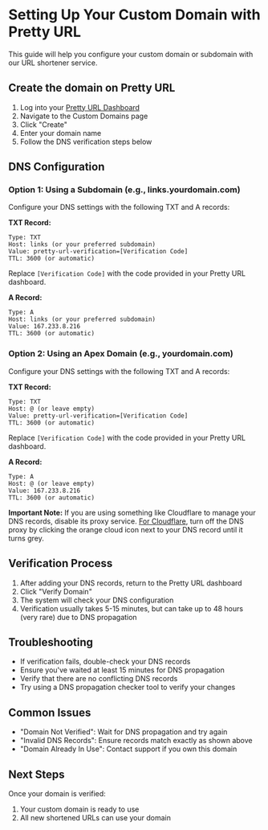# Setting Up Your Custom Domain with Pretty URL

This guide will help you configure your custom domain or subdomain with our URL shortener service.

## Create the domain on Pretty URL

1. Log into your [Pretty URL Dashboard](https://prettyurl.net/dashboard)
2. Navigate to the Custom Domains page
3. Click "Create"
4. Enter your domain name
5. Follow the DNS verification steps below

## DNS Configuration

### Option 1: Using a Subdomain &#40;e.g., links.yourdomain.com&#41;    

Configure your DNS settings with the following TXT and A records:

**TXT Record:**
```
Type: TXT
Host: links (or your preferred subdomain)
Value: pretty-url-verification=[Verification Code]
TTL: 3600 (or automatic)
```

Replace `[Verification Code]` with the code provided in your Pretty URL dashboard.

**A Record:**
```
Type: A
Host: links (or your preferred subdomain)
Value: 167.233.8.216
TTL: 3600 (or automatic)
```

### Option 2: Using an Apex Domain &#40;e.g., yourdomain.com&#41;

Configure your DNS settings with the following TXT and A records:

**TXT Record:**
```
Type: TXT
Host: @ (or leave empty)
Value: pretty-url-verification=[Verification Code]
TTL: 3600 (or automatic)
```

Replace `[Verification Code]` with the code provided in your Pretty URL dashboard.

**A Record:**
```
Type: A
Host: @ (or leave empty)
Value: 167.233.8.216
TTL: 3600 (or automatic)
```

**Important Note:** If you are using something like Cloudflare to manage your DNS records, disable its proxy service. [For Cloudflare](https://support.cpanel.net/hc/en-us/articles/360050408634-How-to-disable-the-Cloudflare-proxy-for-your-domain), turn off the DNS proxy by clicking the orange cloud icon next to your DNS record until it turns grey.

## Verification Process

1. After adding your DNS records, return to the Pretty URL dashboard
2. Click "Verify Domain"
3. The system will check your DNS configuration
4. Verification usually takes 5-15 minutes, but can take up to 48 hours (very rare) due to DNS propagation

## Troubleshooting

- If verification fails, double-check your DNS records
- Ensure you've waited at least 15 minutes for DNS propagation
- Verify that there are no conflicting DNS records
- Try using a DNS propagation checker tool to verify your changes

## Common Issues

- "Domain Not Verified": Wait for DNS propagation and try again
- "Invalid DNS Records": Ensure records match exactly as shown above
- "Domain Already In Use": Contact support if you own this domain

## Next Steps

Once your domain is verified:
1. Your custom domain is ready to use
2. All new shortened URLs can use your domain
